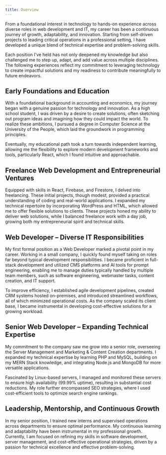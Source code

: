 ```yaml
---
title: Overview
---
```


From a foundational interest in technology to hands-on experience across diverse roles in web development and IT, my career has been a continuous journey of growth, adaptability, and innovation. Starting from self-driven projects to leading critical operations in a professional setting, I have developed a unique blend of technical expertise and problem-solving skills.

Each position I've held has not only deepened my knowledge but also challenged me to step up, adapt, and add value across multiple disciplines. The following experiences reflect my commitment to leveraging technology to create impactful solutions and my readiness to contribute meaningfully to future endeavors.

## Early Foundations and Education

With a foundational background in accounting and economics, my journey began with a genuine passion for technology and innovation. As a high school student, I was driven by a desire to create solutions, often sketching out program ideas and imagining how they could impact the world. To realize these ambitions, I pursued a degree in Computer Science at the University of the People, which laid the groundwork in programming principles.

Eventually, my educational path took a turn towards independent learning, allowing me the flexibility to explore modern development frameworks and tools, particularly React, which I found intuitive and approachable.

## Freelance Web Development and Entrepreneurial Ventures

Equipped with skills in React, Firebase, and Firestore, I delved into freelancing. These initial projects, though modest, provided a practical understanding of coding and real-world applications. I expanded my technical repertoire by incorporating WordPress and HTML, which allowed me to offer flexible solutions to clients. These projects honed my ability to deliver web solutions, while I balanced freelance work with a day job, growing both my entrepreneurial spirit and technical skills.

## Web Developer – Diverse IT Responsibilities

My first formal position as a Web Developer marked a pivotal point in my career. Working in a small company, I quickly found myself taking on roles far beyond typical development responsibilities. I became proficient in full-stack development and utilized CMS platforms and AI tools for prompt engineering, enabling me to manage duties typically handled by multiple team members, such as software engineering, webmaster tasks, content creation, and IT support.

To improve efficiency, I established agile development pipelines, created CRM systems hosted on-premises, and introduced streamlined workflows, all of which minimized operational costs. As the company scaled its client base, I became instrumental in developing cost-effective solutions for a growing workload.

## Senior Web Developer – Expanding Technical Expertise

My commitment to the company saw me grow into a senior role, overseeing the Server Management and Marketing & Content Creation departments. I expanded my technical expertise by learning PHP and MySQL, building on my MERN Stack knowledge, and integrating Node.js and MongoDB for more versatile applications.

Fascinated by Linux-based servers, I managed and monitored these servers to ensure high availability (99.99% uptime), resulting in substantial cost reductions. My role further encompassed SEO strategies, where I used cost-efficient tools to optimize search engine rankings.

## Leadership, Mentorship, and Continuous Growth

In my senior position, I trained new interns and supervised operations across departments to ensure optimal performance. My continuous learning and adaptability have been instrumental in my professional growth. Currently, I am focused on refining my skills in software development, server management, and cost-effective operational strategies, driven by a passion for technical excellence and effective problem-solving.
